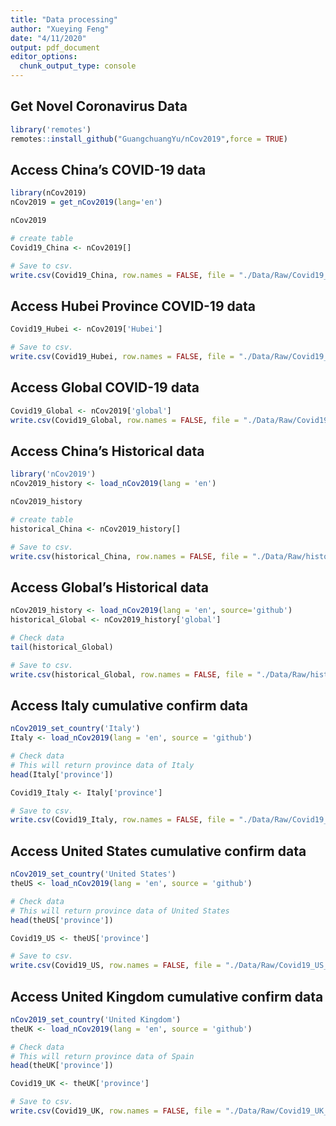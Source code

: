 ```yaml
---
title: "Data processing"
author: "Xueying Feng"
date: "4/11/2020"
output: pdf_document
editor_options: 
  chunk_output_type: console
---
```

## Get Novel Coronavirus Data

```r
library('remotes')
remotes::install_github("GuangchuangYu/nCov2019",force = TRUE)
```

## Access China's COVID-19 data 

```r
library(nCov2019)
nCov2019 = get_nCov2019(lang='en')

nCov2019 

# create table
Covid19_China <- nCov2019[] 

# Save to csv.
write.csv(Covid19_China, row.names = FALSE, file = "./Data/Raw/Covid19_China_raw.csv")
```

## Access Hubei Province COVID-19 data 

```r
Covid19_Hubei <- nCov2019['Hubei']

# Save to csv.
write.csv(Covid19_Hubei, row.names = FALSE, file = "./Data/Raw/Covid19_Hubei_raw.csv")
```


## Access Global COVID-19 data 

```r
Covid19_Global <- nCov2019['global']
write.csv(Covid19_Global, row.names = FALSE, file = "./Data/Raw/Covid19_Global_raw.csv")

```

## Access China's Historical data

```r
library('nCov2019')
nCov2019_history <- load_nCov2019(lang = 'en')

nCov2019_history

# create table
historical_China <- nCov2019_history[] 

# Save to csv.
write.csv(historical_China, row.names = FALSE, file = "./Data/Raw/historical_China_raw.csv")
```

## Access Global's Historical data

```r
nCov2019_history <- load_nCov2019(lang = 'en', source='github')
historical_Global <- nCov2019_history['global']

# Check data
tail(historical_Global)

# Save to csv.
write.csv(historical_Global, row.names = FALSE, file = "./Data/Raw/historical_Global_raw.csv")
```

## Access Italy cumulative confirm data

```r
nCov2019_set_country('Italy') 
Italy <- load_nCov2019(lang = 'en', source = 'github')

# Check data
# This will return province data of Italy
head(Italy['province']) 

Covid19_Italy <- Italy['province']

# Save to csv.
write.csv(Covid19_Italy, row.names = FALSE, file = "./Data/Raw/Covid19_Italy_raw.csv")

```

## Access United States cumulative confirm data

```r
nCov2019_set_country('United States') 
theUS <- load_nCov2019(lang = 'en', source = 'github')

# Check data
# This will return province data of United States
head(theUS['province']) 

Covid19_US <- theUS['province']

# Save to csv.
write.csv(Covid19_US, row.names = FALSE, file = "./Data/Raw/Covid19_US_raw.csv")

```

## Access United Kingdom cumulative confirm data

```r
nCov2019_set_country('United Kingdom') 
theUK <- load_nCov2019(lang = 'en', source = 'github')

# Check data
# This will return province data of Spain
head(theUK['province']) 

Covid19_UK <- theUK['province']

# Save to csv.
write.csv(Covid19_UK, row.names = FALSE, file = "./Data/Raw/Covid19_UK_raw.csv")

```